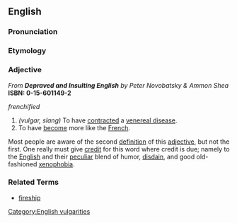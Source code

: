 ==English==

===Pronunciation===
{{pronstub}}

===Etymology===
{{substub}}

===Adjective===
''From '''Depraved and Insulting English''' by Peter Novobatsky & Ammon Shea'' '''ISBN: 0-15-601149-2'''

''frenchified''

# ''(vulgar, slang)'' To have [[contract]]ed a [[venereal disease]].
# To have [[become]] more like the [[French]].

Most people are aware of the second [[definition]] of this [[adjective]], but not the first. One really must give [[credit]] for this word where credit is due; namely to the [[English]] and their [[peculiar]] blend of humor, [[disdain]], and good old-fashioned [[xenophobia]].

===Related Terms===
* [[fireship]]

[[Category:English vulgarities]]